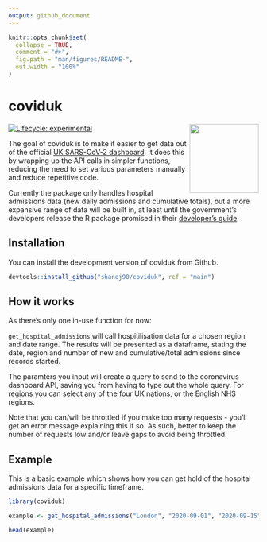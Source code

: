 ```yaml
---
output: github_document
---
```


<!-- README.md is generated from README.Rmd. Please edit that file -->

```r
knitr::opts_chunk$set(
  collapse = TRUE,
  comment = "#>",
  fig.path = "man/figures/README-",
  out.width = "100%"
)
```

# coviduk

<!-- badges: start -->
[![Lifecycle: experimental](https://img.shields.io/badge/lifecycle-experimental-orange.svg)](https://www.tidyverse.org/lifecycle/#experimental)
<img src='man/figures/logo.png' align="right" height="139" />
<!-- badges: end -->

The goal of coviduk is to make it easier to get data out of the official [UK SARS-CoV-2 dashboard](https://coronavirus.data.gov.uk/). It does this by wrapping up the API calls in simpler functions, reducing the need to set various parameters manually and reduce repetitive code.

Currently the package only handles hospital admissions data (new daily admissions and cumulative totals), but a more expansive range of data will be built in, at least until the government's developers release the R package promised in their [developer's guide](https://coronavirus.data.gov.uk/developers-guide).

## Installation

You can install the development version of coviduk from Github.

``` r
devtools::install_github("shanej90/coviduk", ref = "main")
```

## How it works
As there's only one in-use function for now:

`get_hospital_admissions` will call hospitilisation data for a chosen region and date range. The results will be presented as a dataframe, stating the date, region and number of new and cumulative/total admissions since records started.

The paramters you input will create a query to send to the coronavirus dashboard API, saving you from having to type out the whole query. For regions you can select any of the four UK nations, or the English NHS regions.

Note that you can/will be throttled if you make too many requests - you'll get an error message explaining this if so. As such, better to keep the number of requests low and/or leave gaps to avoid being throttled.


## Example

This is a basic example which shows how you can get hold of the hospital admissions data for a specific timeframe.

```r
library(coviduk)

example <- get_hospital_admissions("London", "2020-09-01", "2020-09-15")

head(example)


```
